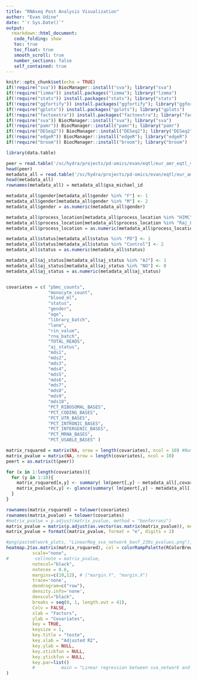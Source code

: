 ```yaml
---
title: "RNAseq Post Analysis Visualization"
author: "Evan Udine"
date: "`r Sys.Date()`"
output: 
  rmarkdown::html_document: 
   code_folding: show
   toc: true
   toc_float: true
   smooth_scroll: true
   number_sections: false
   self_contained: true
---
```


```r
knitr::opts_chunk$set(echo = TRUE)
if(!require("sva")) BiocManager::install("sva"); library("sva")
if(!require("limma")) install.packages("limma"); library("limma")
if(!require("stats")) install.packages("stats"); library("stats")
if(!require("ggfortify")) install.packages("ggfortify"); library("ggfortify")
if(!require("gplots")) install.packages("gplots"); library("gplots")
if(!require("factoextra")) install.packages("factoextra"); library("factoextra")
if(!require("sva")) BiocManager::install("sva"); library("sva")
if(!require("pamr")) BiocManager::install("pamr"); library("pamr")
if(!require("DESeq2")) BiocManager::install("DESeq2"); library("DESeq2")
if(!require("edgeR")) BiocManager::install("edgeR"); library("edgeR")
if(!require("broom")) BiocManager::install("broom"); library("broom")
```


```r
library(data.table)

peer = read.table('/sc/hydra/projects/pd-omics/evan/eqtl/eur_amr_eqtl_v1/eur_amr_10.PEER_covariates.txt', header = T, check.names = F, row.names = 1)
head(peer)
metadata_all = read.table('/sc/hydra/projects/pd-omics/evan/eqtl/eur_amr_eqtl_v1/eur_amr_metadata.txt', header = T, check.names = F, stringsAsFactors=FALSE)
head(metadata_all)
rownames(metadata_all) = metadata_all$gsa_michael_id

metadata_all$gender[metadata_all$gender %in% "F"] <- 1
metadata_all$gender[metadata_all$gender %in% "M"] <- 2
metadata_all$gender = as.numeric(metadata_all$gender)

metadata_all$process_location[metadata_all$process_location %in% "HIMC"] <- 1
metadata_all$process_location[metadata_all$process_location %in% "Raj_Lab"] <- 2
metadata_all$process_location = as.numeric(metadata_all$process_location)

metadata_all$status[metadata_all$status %in% "PD"] <- 1
metadata_all$status[metadata_all$status %in% "Control"] <- 2
metadata_all$status = as.numeric(metadata_all$status)

metadata_all$aj_status[metadata_all$aj_status %in% "AJ"] <- 1
metadata_all$aj_status[metadata_all$aj_status %in% "NO"] <- 0
metadata_all$aj_status = as.numeric(metadata_all$aj_status)


covariates = c( "pbmc_counts",
                "monocyte_count",
                "blood_ml",
                "status",
                "gender",
                "age",
                "library_batch",
                "lane",
                "rin_value",
                "rna_batch",
                "TOTAL_READS",
                "aj_status",
                "mds1",
                "mds2",
                "mds3",
                "mds4",
                "mds5",
                "mds6",
                "mds7",
                "mds8",
                "mds9",
                "mds10",
                "PCT_RIBOSOMAL_BASES",     
                "PCT_CODING_BASES",     
                "PCT_UTR_BASES",     
                "PCT_INTRONIC_BASES",     
                "PCT_INTERGENIC_BASES",     
                "PCT_MRNA_BASES",     
                "PCT_USABLE_BASES" )

matrix_rsquared = matrix(NA, nrow = length(covariates), ncol = 10) #Number of factors
matrix_pvalue = matrix(NA, nrow = length(covariates), ncol = 10)
peert = as.matrix(t(peer))

for (x in 1:length(covariates)){
  for (y in 1:10){
    matrix_rsquared[x,y] <- summary( lm(peert[,y] ~ metadata_all[,covariates[x]]) )$adj.r.squared
    matrix_pvalue[x,y] <- glance(summary( lm(peert[,y] ~ metadata_all[,covariates[x]]) ))$p.value #To insert pvalues in the heatmap
  }
}

rownames(matrix_rsquared) = tolower(covariates)
rownames(matrix_pvalue) = tolower(covariates) 
#matrix_pvalue = p.adjust(matrix_pvalue, method = "bonferroni")
matrix_pvalue = matrix(p.adjust(as.vector(as.matrix(matrix_pvalue)), method='bonferroni'),ncol=ncol(matrix_pvalue))
matrix_pvalue = formatC(matrix_pvalue, format = "e", digits = 2)

#png(paste0(work_plots, "LinearReg_sva_network_bonf_230s_pvalues.png"), width = 8, height = 10, res = 300, units = "in")
heatmap.2(as.matrix(matrix_rsquared), col = colorRampPalette(RColorBrewer::brewer.pal(6,"RdPu"))(40),
          scale="none",
#          cellnote = matrix_pvalue,
          notecol="black",
          notecex = 0.6,
          margins=c(10,12), # ("margin.Y", "margin.X")
          trace='none', 
          dendrogram=c("row"),
          density.info='none', 
          denscol="black",
          breaks = seq(0, 1, length.out = 41),
          Colv = FALSE,
          xlab = "Factors",
          ylab = "Covariates",
          key = TRUE,
          keysize = 1,
          key.title = "teste",
          key.xlab = "Adjusted R2",
          key.ylab = NULL,
          key.xtickfun = NULL,
          key.ytickfun = NULL,
          key.par=list()
          #          main = "Linear regression between sva_network and covariates"
) 

```
